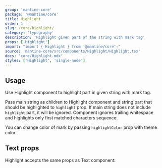 ```yaml
---
group: 'mantine-core'
package: '@mantine/core'
title: Highlight
order: 1
slug: /core/highlight/
category: 'typography'
description: 'Highlight given part of the string with mark tag'
props: ['Highlight']
import: "import { Highlight } from '@mantine/core';"
source: 'mantine-core/src/components/Highlight/Highlight.tsx'
docs: 'core/Highlight.mdx'
styles: ['Highlight', 'single-node']
---
```



## Usage

Use Highlight component to highlight part in given string with mark tag.

Pass main string as children to Highlight component and string part that should be highlighted to `highlight` prop.
If main string does not include `highlight` part, it will be ignored.
Component ignores trailing whitespace and highlights only first matched characters sequence.

You can change color of mark by passing `highlightColor` prop with <GatsbyLink to="/pages/theming/">theme</GatsbyLink> color.

<Demo data={HighlightDemos.configurator} />

## Text props

Highlight accepts the same props as <GatsbyLink to="/core/text/">Text</GatsbyLink> component:

<Demo data={HighlightDemos.props} />
